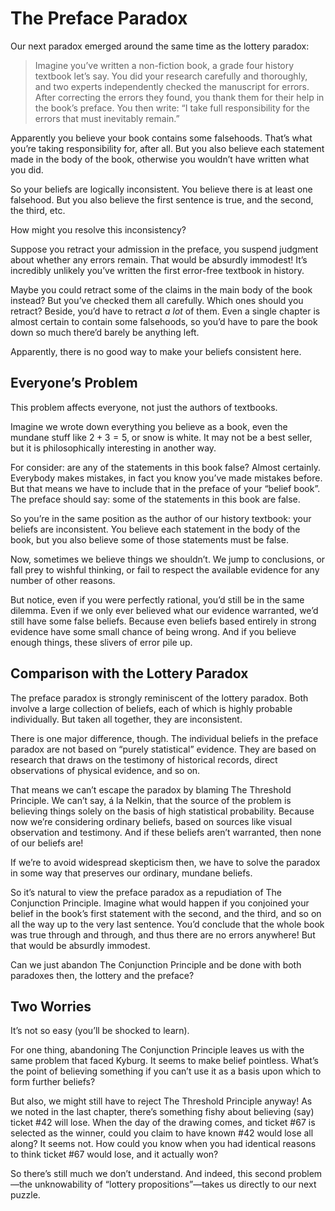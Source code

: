 # The Preface Paradox

Our next paradox emerged around the same time as the lottery paradox:

> Imagine you've written a non-fiction book, a grade four history textbook let's say. You did your research carefully and thoroughly, and two experts independently checked the manuscript for errors. After correcting the errors they found, you thank them for their help in the book's preface. You then write: "I take full responsibility for the errors that must inevitably remain."

Apparently you believe your book contains some falsehoods. That's what you're taking responsibility for, after all. But you also believe each statement made in the body of the book, otherwise you wouldn't have written what you did.

So your beliefs are logically inconsistent. You believe there is at least one falsehood. But you also believe the first sentence is true, and the second, the third, etc.

How might you resolve this inconsistency?

Suppose you retract your admission in the preface, you suspend judgment about whether any errors remain. That would be absurdly immodest! It's incredibly unlikely you've written the first error-free textbook in history.

Maybe you could retract some of the claims in the main body of the book instead? But you've checked them all carefully. Which ones should you retract?
Beside, you'd have to retract *a lot* of them. Even a single chapter is almost certain to contain some falsehoods, so you'd have to pare the book down so much there'd barely be anything left.

Apparently, there is no good way to make your beliefs consistent here.


## Everyone's Problem

This problem affects everyone, not just the authors of textbooks.

Imagine we wrote down everything you believe as a book, even the mundane stuff like $2 + 3 = 5$, or snow is white. It may not be a best seller, but it is philosophically interesting in another way.

For consider: are any of the statements in this book false? Almost certainly. Everybody makes mistakes, in fact you know you've made mistakes before. But that means we have to include that in the preface of your "belief book". The preface should say: some of the statements in this book are false.

So you're in the same position as the author of our history textbook: your beliefs are inconsistent. You believe each statement in the body of the book, but you also believe some of those statements must be false.

Now, sometimes we believe things we shouldn't. We jump to conclusions, or fall prey to wishful thinking, or fail to respect the available evidence for any number of other reasons.

But notice, even if you were perfectly rational, you'd still be in the same dilemma. Even if we only ever believed what our evidence warranted, we'd still have some false beliefs. Because even beliefs based entirely in strong evidence have some small chance of being wrong. And if you believe enough things, these slivers of error pile up.


## Comparison with the Lottery Paradox

The preface paradox is strongly reminiscent of the lottery paradox. Both involve a large collection of beliefs, each of which is highly probable individually. But taken all together, they are inconsistent.

There is one major difference, though. The individual beliefs in the preface paradox are not based on "purely statistical" evidence. They are based on research that draws on the testimony of historical records, direct observations of physical evidence, and so on.

That means we can't escape the paradox by blaming The Threshold Principle. We can't say, á la Nelkin, that the source of the problem is believing things solely on the basis of high statistical probability. Because now we're considering ordinary beliefs, based on sources like visual observation and testimony. And if these beliefs aren't warranted, then none of our beliefs are!

If we're to avoid widespread skepticism then, we have to solve the paradox in some way that preserves our ordinary, mundane beliefs.

So it's natural to view the preface paradox as a repudiation of The Conjunction Principle. Imagine what would happen if you conjoined your belief in the book's first statement with the second, and the third, and so on all the way up to the very last sentence. You'd conclude that the whole book was true through and through, and thus there are no errors anywhere! But that would be absurdly immodest.

Can we just abandon The Conjunction Principle and be done with both paradoxes then, the lottery and the preface?


## Two Worries

It's not so easy (you'll be shocked to learn).

For one thing, abandoning The Conjunction Principle leaves us with the same problem that faced Kyburg. It seems to make belief pointless. What's the point of believing something if you can't use it as a basis upon which to form further beliefs?

But also, we might still have to reject The Threshold Principle anyway! As we noted in the last chapter, there's something fishy about believing (say) ticket #42 will lose. When the day of the drawing comes, and ticket #67 is selected as the winner, could you claim to have known #42 would lose all along? It seems not. How could you know when you had identical reasons to think ticket #67 would lose, and it actually won?

So there's still much we don't understand. And indeed, this second problem---the unknowability of "lottery propositions"---takes us directly to our next puzzle.
